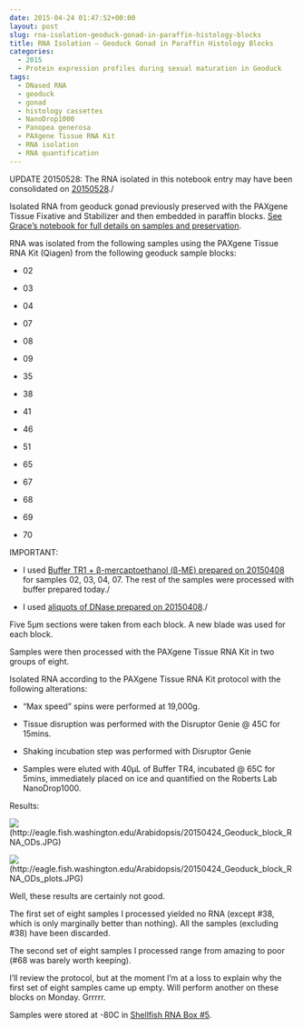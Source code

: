 ```yaml
---
date: 2015-04-24 01:47:52+00:00
layout: post
slug: rna-isolation-geoduck-gonad-in-paraffin-histology-blocks
title: RNA Isolation – Geoduck Gonad in Paraffin Histology Blocks
categories:
  - 2015
  - Protein expression profiles during sexual maturation in Geoduck
tags:
  - DNased RNA
  - geoduck
  - gonad
  - histology cassettes
  - NanoDrop1000
  - Panopea generosa
  - PAXgene Tissue RNA Kit
  - RNA isolation
  - RNA quantification
---
```


UPDATE 20150528: The RNA isolated in this notebook entry may have been consolidated on [20150528](https://robertslab.github.io/sams-notebook/posts/2015/2015-05-28-bioanalyzer-geoduck-gonad-rna-quality-assessment/)./

Isolated RNA from geoduck gonad previously preserved with the PAXgene Tissue Fixative and Stabilizer and then embedded in paraffin blocks. [See Grace’s notebook for full details on samples and preservation](https://genefish.wikispaces.com/Grace%27s+Notebook).

RNA was isolated from the following samples using the PAXgene Tissue RNA Kit (Qiagen) from the following geoduck sample blocks:




    
  * 02

    
  * 03

    
  * 04

    
  * 07

    
  * 08

    
  * 09

    
  * 35

    
  * 38

    
  * 41

    
  * 46

    
  * 51

    
  * 65

    
  * 67

    
  * 68

    
  * 69

    
  * 70



IMPORTANT:


    
  * I used [Buffer TR1 + β-mercaptoethanol (β-ME) prepared on 20150408](https://robertslab.github.io/sams-notebook/posts/2015/2015-04-08-rna-isolation-geoduck-foot-in-paraffin-histology-blocks/) for samples 02, 03, 04, 07. The rest of the samples were processed with buffer prepared today./

    
  * I used [aliquots of DNase prepared on 20150408](https://robertslab.github.io/sams-notebook/posts/2015/2015-04-08-rna-isolation-geoduck-foot-in-paraffin-histology-blocks/)./



Five 5μm sections were taken from each block. A new blade was used for each block.

Samples were then processed with the PAXgene Tissue RNA Kit in two groups of eight.

Isolated RNA according to the PAXgene Tissue RNA Kit protocol with the following alterations:


    
  * “Max speed” spins were performed at 19,000g.

    
  * Tissue disruption was performed with the Disruptor Genie @ 45C for 15mins.

    
  * Shaking incubation step was performed with Disruptor Genie

    
  * Samples were eluted with 40μL of Buffer TR4, incubated @ 65C for 5mins, immediately placed on ice and quantified on the Roberts Lab NanoDrop1000.



Results:

![](https://eagle.fish.washington.edu/Arabidopsis/20150424_Geoduck_block_RNA_ODs.JPG)(http://eagle.fish.washington.edu/Arabidopsis/20150424_Geoduck_block_RNA_ODs.JPG)



![](https://eagle.fish.washington.edu/Arabidopsis/20150424_Geoduck_block_RNA_ODs_plots.JPG)(http://eagle.fish.washington.edu/Arabidopsis/20150424_Geoduck_block_RNA_ODs_plots.JPG)



Well, these results are certainly not good.

The first set of eight samples I processed yielded no RNA (except #38, which is only marginally better than nothing). All the samples (excluding #38) have been discarded.

The second set of eight samples I processed range from amazing to poor (#68 was barely worth keeping).

I'll review the protocol, but at the moment I'm at a loss to explain why the first set of eight samples came up empty. Will perform another on these blocks on Monday. Grrrrr.

Samples were stored at -80C in [Shellfish RNA Box #5](https://docs.google.com/spreadsheet/ccc?key=0AmS_90rPaQMzcHdyU1d0MDVMLWpaTWdadnJSd0M4UUE&usp=sharing).

